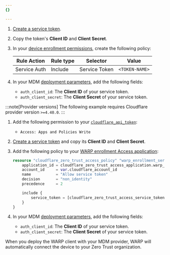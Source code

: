 ```yaml
---
{}

---
```



<Tabs syncKey="dashPlusAPI"> <TabItem label="Dashboard">

1. [Create a service token](/cloudflare-one/identity/service-tokens/#create-a-service-token).

2. Copy the token's **Client ID** and **Client Secret**.

3. In your [device enrollment permissions](/cloudflare-one/connections/connect-devices/warp/deployment/device-enrollment/#set-device-enrollment-permissions), create the following policy:

   | Rule Action  | Rule type | Selector      | Value          |
   | ------------ | --------- | ------------- | -------------- |
   | Service Auth | Include   | Service Token | `<TOKEN-NAME>` |

4. In your MDM [deployment parameters](/cloudflare-one/connections/connect-devices/warp/deployment/mdm-deployment/parameters/), add the following fields:
   * `auth_client_id`: The **Client ID** of your service token.
   * `auth_client_secret`: The **Client Secret** of your service token.

</TabItem> <TabItem label="Terraform (v4)">

:::note[Provider versions]
The following example requires Cloudflare provider version `>=4.40.0`.
:::

1. Add the following permission to your [`cloudflare_api_token`](https://registry.terraform.io/providers/cloudflare/cloudflare/4.40.0/docs/resources/api_token):
	- `Access: Apps and Policies Write`

2. [Create a service token](/cloudflare-one/identity/service-tokens/#create-a-service-token) and copy its **Client ID** and **Client Secret**.

3. Add the following policy to your [WARP enrollment Access application](/cloudflare-one/connections/connect-devices/warp/deployment/device-enrollment/#set-device-enrollment-permissions):

	```tf
	resource "cloudflare_zero_trust_access_policy" "warp_enrollment_service_token" {
		application_id = cloudflare_zero_trust_access_application.warp_enrollment_app.id
		account_id     = var.cloudflare_account_id
		name           = "Allow service token"
		decision       = "non_identity"
		precedence     = 2

		include {
			service_token = [cloudflare_zero_trust_access_service_token.example_service_token.id]
		}
	}
	```
4. In your MDM [deployment parameters](/cloudflare-one/connections/connect-devices/warp/deployment/mdm-deployment/parameters/), add the following fields:
   * `auth_client_id`: The **Client ID** of your service token.
   * `auth_client_secret`: The **Client Secret** of your service token.

</TabItem> </Tabs>

When you deploy the WARP client with your MDM provider, WARP will automatically connect the device to your Zero Trust organization.
